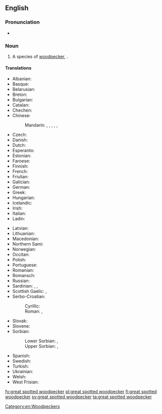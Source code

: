 ==English==
{{rfi|en}}
{{wikipedia}}
{{wikispecies|Dendrocopos major}}

===Pronunciation===
* {{IPA|/ˈɡɹeɪt ˈspɒtəd ˈwʊdpɛkeɹ/|lang=en}}

===Noun===
{{en-noun|head=[[great]] [[spot]]ted [[woodpecker]]}}

# A species of [[woodpecker]], {{taxlink|Dendrocopos major|species|noshow=1}}.

====Translations====
{{trans-top|species of woodpecker}}
* Albanian: {{t|sq|qukapiku larosh i madh}}
* Basque: {{t|eu|okil handi}}
* Belarusian: {{t|be|стракаты дзяцел}}
* Breton: {{t|br|pilkoad bras}}
* Bulgarian: {{t|bg|голям пъстър кълвач}}
* Catalan: {{t|ca|picot garser gros}}
* Chechen: {{t|ce|леча}}
* Chinese:
*: Mandarin: {{t|cmn|大斑啄木鳥|sc=Hani}}, {{t|cmn|大斑啄木鸟|tr=dàbān zhuómùniǎo|sc=Hani}}, {{t|cmn|赤鴷|sc=Hani}}, {{t|cmn|赤䴕|tr=chìliè|sc=Hani}}, {{t|cmn|花啄木|tr=huāzhuómù|sc=Hani}}, {{t|cmn|啄木冠|tr=zhuómùguān|sc=Hani}}
* Czech: {{t|cs|strakapoud velký}}
* Danish: {{t|da|stor flagspætte}}
* Dutch: {{t+|nl|grote bonte specht|m}}
* Esperanto: {{t|eo|granda buntpego}}
* Estonian: {{t|et|suur-kirjurähn}}
* Faroese: {{t|fo|stór flekkuspæta}}
* Finnish: {{t+|fi|käpytikka}}
* French: {{t+|fr|pic épeiche}}
* Friulian: {{t|fur|pic de corone}}
* Galician: {{t+|gl|peto real}}
* German: {{t+|de|Buntspecht|m}}
* Greek: {{t|el|παρδαλοτσικλιτάρα}}
* Hungarian: {{t|hu|nagy fakopáncs}}
* Icelandic: {{t+|is|barrspæta}}
* Irish: {{t|ga|mórchnagaire breac}}
* Italian: {{t|it|picchio rosso maggiore}}
* Ladin: {{t|lld|becalen gran}}
{{trans-mid}}
* Latvian: {{t|lv|dižraibais dzenis}}
* Lithuanian: {{t|lt|didysis margasis genys}}
* Macedonian: {{t|mk|голем клукаjдрвец}}
* Northern Sami: {{t|se|bihcebásčáihni}}
* Norwegian: {{t|no|flaggspett}}
* Occitan: {{t|oc|pic mar}}
* Polish: {{t|pl|dzięcioł duży|m}}
* Portuguese: {{t|pt|pica-pau malhado grande|m}}
* Romanian: {{t|ro|ciocănitoare mare}}
* Romansch: {{t|rm|pitgalain grond}}
* Russian: {{t|ru|пестрый дя́тел|m}}
* Sardinian: {{t|sc|biccalinna}}, {{t|sc|biccamuru}}, {{t|sc|biccamatta}}
* Scottish Gaelic: {{t|gd|snagan-daraich|m}}, {{t|gd|cnag mhòr}}
* Serbo-Croatian:
*: Cyrillic: {{t|sh|велики детлић}}
*: Roman: {{t|sh|veliki detlić}}, {{t|sh|veliki djetao}}
* Slovak: {{t|sk|ďateľ veľký}}
* Slovene: {{t|sl|veliki detel}}
* Sorbian:
*: Lower Sorbian: {{t|dsb|źiśelc|m}}, {{t|dsb|šnapac|m}}
*: Upper Sorbian: {{t|hsb|dypornak|m}}, {{t|hsb|dypak|m}}
* Spanish: {{t|es|pico picapinos|m}}
* Swedish: {{t+|sv|större hackspett}}
* Turkish: {{t|tr|orman alaca ağaçkakanı}}
* Ukrainian: {{t|uk|дятел великий}}
* Welsh: {{t|cy|cnocell fraith fwyaf}}
* West Frisian: {{t|fy|grutte eksterspjocht}}
{{trans-bottom}}

[[Category:en:Woodpeckers]]

[[fy:great spotted woodpecker]]
[[pl:great spotted woodpecker]]
[[fi:great spotted woodpecker]]
[[sv:great spotted woodpecker]]
[[ta:great spotted woodpecker]]
